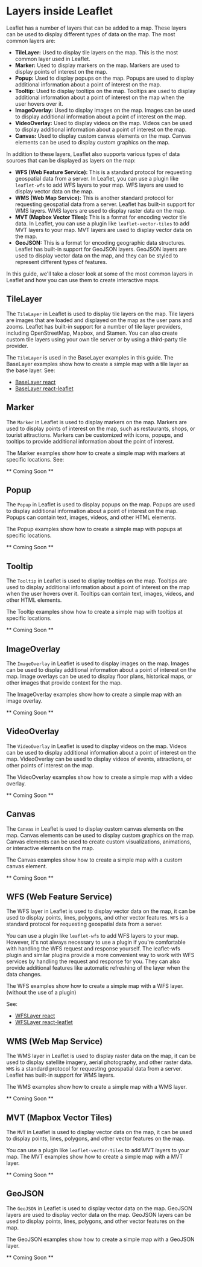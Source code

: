 
<Meta title="Layers inside Leaflet" />

# Layers inside Leaflet

Leaflet has a number of layers that can be added to a map. These layers can be used to display different types of data on the map. The most common layers are:

- **TileLayer:** Used to display tile layers on the map. This is the most common layer used in Leaflet.
- **Marker:** Used to display markers on the map. Markers are used to display points of interest on the map.
- **Popup:** Used to display popups on the map. Popups are used to display additional information about a point of interest on the map.
- **Tooltip:** Used to display tooltips on the map. Tooltips are used to display additional information about a point of interest on the map when the user hovers over it.
- **ImageOverlay:** Used to display images on the map. Images can be used to display additional information about a point of interest on the map.
- **VideoOverlay:** Used to display videos on the map. Videos can be used to display additional information about a point of interest on the map.
- **Canvas:** Used to display custom canvas elements on the map. Canvas elements can be used to display custom graphics on the map.

In addition to these layers, Leaflet also supports various types of data sources that can be displayed as layers on the map:

- **WFS (Web Feature Service):** This is a standard protocol for requesting geospatial data from a server. In Leaflet, you can use a plugin like `leaflet-wfs` to add WFS layers to your map. WFS layers are used to display vector data on the map.
- **WMS (Web Map Service):** This is another standard protocol for requesting geospatial data from a server. Leaflet has built-in support for WMS layers. WMS layers are used to display raster data on the map.
- **MVT (Mapbox Vector Tiles):** This is a format for encoding vector tile data. In Leaflet, you can use a plugin like `leaflet-vector-tiles` to add MVT layers to your map. MVT layers are used to display vector data on the map.
- **GeoJSON:** This is a format for encoding geographic data structures. Leaflet has built-in support for GeoJSON layers. GeoJSON layers are used to display vector data on the map, and they can be styled to represent different types of features.

In this guide, we'll take a closer look at some of the most common layers in Leaflet and how you can use them to create interactive maps.

## TileLayer

The `TileLayer` in Leaflet is used to display tile layers on the map. Tile layers are images that are loaded and displayed on the map as the user pans and zooms.
Leaflet has built-in support for a number of tile layer providers, including OpenStreetMap, Mapbox, and Stamen.
You can also create custom tile layers using your own tile server or by using a third-party tile provider.

The `TileLayer` is used in the BaseLayer examples in this guide. The BaseLayer examples show how to create a simple map with a tile layer as the base layer.
See:

- [BaseLayer react](../?path=/docs/react-baselayer--docs)
- [BaseLayer react-leaflet](../?path=/docs/react-leaflet-baselayer--docs)

## Marker

The `Marker` in Leaflet is used to display markers on the map. Markers are used to display points of interest on the map, such as restaurants, shops, or tourist attractions.
Markers can be customized with icons, popups, and tooltips to provide additional information about the point of interest.

The Marker examples show how to create a simple map with markers at specific locations.
See:

** Coming Soon **

## Popup

The `Popup` in Leaflet is used to display popups on the map. Popups are used to display additional information about a point of interest on the map.
Popups can contain text, images, videos, and other HTML elements.

The Popup examples show how to create a simple map with popups at specific locations.

** Coming Soon **

## Tooltip

The `Tooltip` in Leaflet is used to display tooltips on the map. Tooltips are used to display additional information about a point of interest on the map when the user hovers over it.
Tooltips can contain text, images, videos, and other HTML elements.

The Tooltip examples show how to create a simple map with tooltips at specific locations.

** Coming Soon **

## ImageOverlay

The `ImageOverlay` in Leaflet is used to display images on the map. Images can be used to display additional information about a point of interest on the map.
Image overlays can be used to display floor plans, historical maps, or other images that provide context for the map.

The ImageOverlay examples show how to create a simple map with an image overlay.

** Coming Soon **

## VideoOverlay

The `VideoOverlay` in Leaflet is used to display videos on the map. Videos can be used to display additional information about a point of interest on the map.
VideoOverlay can be used to display videos of events, attractions, or other points of interest on the map.

The VideoOverlay examples show how to create a simple map with a video overlay.

** Coming Soon **

## Canvas

The `Canvas` in Leaflet is used to display custom canvas elements on the map. Canvas elements can be used to display custom graphics on the map.
Canvas elements can be used to create custom visualizations, animations, or interactive elements on the map.

The Canvas examples show how to create a simple map with a custom canvas element.

** Coming Soon **

## WFS (Web Feature Service)

The WFS layer in Leaflet is used to display vector data on the map, it can be used to display points, lines, polygons, and other vector features.
`WFS` is a standard protocol for requesting geospatial data from a server.

You can use a plugin like `leaflet-wfs` to add WFS layers to your map. However, it's not always necessary to use a plugin if you're comfortable with handling the WFS request and response yourself.
The leaflet-wfs plugin and similar plugins provide a more convenient way to work with WFS services by handling the request and response for you. They can also provide additional features like automatic refreshing of the layer when the data changes.

The WFS examples show how to create a simple map with a WFS layer. (without the use of a plugin)

See:

- [WFSLayer react](../?path=/docs/react-wfslayer--docs)
- [WFSLayer react-leaflet](../?path=/docs/react-leaflet-wfslayer--docs)

## WMS (Web Map Service)

The WMS layer in Leaflet is used to display raster data on the map, it can be used to display satellite imagery, aerial photography, and other raster data.
`WMS` is a standard protocol for requesting geospatial data from a server. Leaflet has built-in support for WMS layers.

The WMS examples show how to create a simple map with a WMS layer.

** Coming Soon **

## MVT (Mapbox Vector Tiles)

The `MVT` in Leaflet is used to display vector data on the map, it can be used to display points, lines, polygons, and other vector features on the map.

You can use a plugin like `leaflet-vector-tiles` to add MVT layers to your map.
The MVT examples show how to create a simple map with a MVT layer.

** Coming Soon **

## GeoJSON

The `GeoJSON` in Leaflet is used to display vector data on the map. GeoJSON layers are used to display vector data on the map.
GeoJSON layers can be used to display points, lines, polygons, and other vector features on the map.

The GeoJSON examples show how to create a simple map with a GeoJSON layer.

** Coming Soon **
